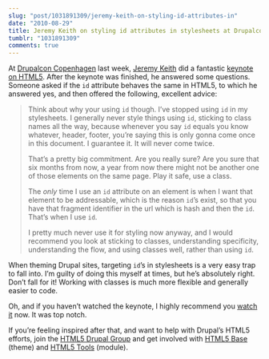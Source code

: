 ```yaml
---
slug: "post/1031891309/jeremy-keith-on-styling-id-attributes-in"
date: "2010-08-29"
title: Jeremy Keith on styling id attributes in stylesheets at Drupalcon Copenhagen
tumblr: "1031891309"
comments: true
---
```


At [Drupalcon Copenhagen](https://cph2010.drupal.org) last week, <a href="https://adactio.com/">Jeremy Keith</a> did a fantastic [keynote on HTML5](http://drupalradar.com/video-jeremy-keith-keynote-session). After the keynote was finished, he answered some questions. Someone asked if the `id` attribute behaves the same in HTML5, to which he answered yes, and then offered the following, excellent advice:

>Think about why your using `id` though. I’ve stopped using `id` in my stylesheets. I generally never style things using `id`, sticking to class names all the way, because whenever you say `id` equals you know whatever, header, footer, you’re saying this is only gonna come once in this document. I guarantee it. It will never come twice.
>
>That’s a pretty big commitment. Are you really sure? Are you sure that six months from now, a year from now there might not be another one of those elements on the same page. Play it safe, use a class.
>
> The <em>only</em> time I use an `id` attribute on an element is when I want that element to be addressable, which is the reason `id`’s exist, so that you have that fragment identifier in the url which is hash and then the `id`. That’s when I use `id`.
>
>I pretty much never use it for styling now anyway, and I would recommend you look at sticking to classes, understanding specificity, understanding the flow, and using classes well, rather than using `id`.


When theming Drupal sites, targeting `id`’s in stylesheets is a very easy trap to fall into. I’m guilty of doing this myself at times, but he’s absolutely right. Don’t fall for it! Working with classes is much more flexible and generally easier to code.

Oh, and if you haven’t watched the keynote, I highly recommend you [watch it](https://drupalradar.com/video-jeremy-keith-keynote-session) now. It was top notch.

If you’re feeling inspired after that, and want to help with Drupal’s HTML5 efforts, join the [HTML5 Drupal Group](https://groups.drupal.org/html5) and get involved with [HTML5 Base](https://drupal.org/project/html5_base) (theme) and [HTML5 Tools](https://drupal.org/project/html5_tools) (module).
